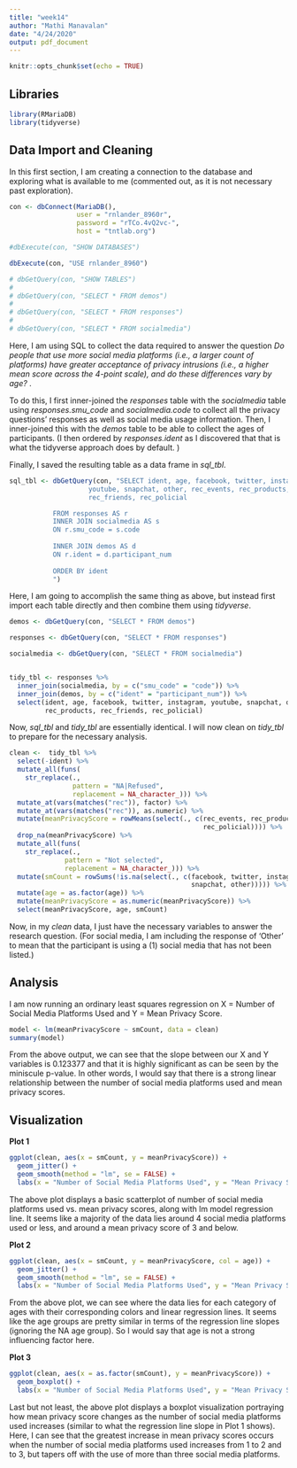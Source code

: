 ```yaml
---
title: "week14"
author: "Mathi Manavalan"
date: "4/24/2020"
output: pdf_document
---
```


```r
knitr::opts_chunk$set(echo = TRUE)
```

## Libraries
```r
library(RMariaDB)
library(tidyverse)
```


## Data Import and Cleaning

In this first section, I am creating a connection to the database and exploring what is available to me (commented out, as it is not necessary past exploration).
```r
con <- dbConnect(MariaDB(),
                 user = "rnlander_8960r",
                 password = "rTCo.4vQ2vc-",
                 host = "tntlab.org")

#dbExecute(con, "SHOW DATABASES")

dbExecute(con, "USE rnlander_8960")

# dbGetQuery(con, "SHOW TABLES")
# 
# dbGetQuery(con, "SELECT * FROM demos")
# 
# dbGetQuery(con, "SELECT * FROM responses")
# 
# dbGetQuery(con, "SELECT * FROM socialmedia")

```

Here, I am using SQL to collect the data required to answer the question *Do people that use more social media platforms (i.e., a larger count of platforms) have greater acceptance of privacy intrusions (i.e., a higher mean score across the 4-point scale), and do these differences vary by age?* .

To do this, I first inner-joined the *responses* table with the *socialmedia* table using *responses.smu_code* and *socialmedia.code* to collect all the privacy questions' responses as well as social media usage information. Then, I inner-joined this with the *demos* table to be able to collect the ages of participants. (I then ordered by *responses.ident* as I discovered that that is what the tidyverse approach does by default. )

Finally, I saved the resulting table as a data frame in *sql_tbl*.

```r

sql_tbl <- dbGetQuery(con, "SELECT ident, age, facebook, twitter, instagram, 
                    youtube, snapchat, other, rec_events, rec_products,
                    rec_friends, rec_policial

           FROM responses AS r
           INNER JOIN socialmedia AS s
           ON r.smu_code = s.code
           
           INNER JOIN demos AS d
           ON r.ident = d.participant_num
           
           ORDER BY ident
           ")
```

Here, I am going to accomplish the same thing as above, but instead first import each table directly and then combine them using *tidyverse*.

```r
demos <- dbGetQuery(con, "SELECT * FROM demos")

responses <- dbGetQuery(con, "SELECT * FROM responses")

socialmedia <- dbGetQuery(con, "SELECT * FROM socialmedia")


tidy_tbl <- responses %>% 
  inner_join(socialmedia, by = c("smu_code" = "code")) %>% 
  inner_join(demos, by = c("ident" = "participant_num")) %>% 
  select(ident, age, facebook, twitter, instagram, youtube, snapchat, other, rec_events,
         rec_products, rec_friends, rec_policial)

```

Now, *sql_tbl* and *tidy_tbl* are essentially identical. I will now clean on *tidy_tbl* to prepare for the necessary analysis.

```r

clean <-  tidy_tbl %>% 
  select(-ident) %>% 
  mutate_all(funs(
    str_replace(.,
                pattern = "NA|Refused", 
                replacement = NA_character_))) %>% 
  mutate_at(vars(matches("rec")), factor) %>% 
  mutate_at(vars(matches("rec")), as.numeric) %>% 
  mutate(meanPrivacyScore = rowMeans(select(., c(rec_events, rec_products, rec_friends,
                                                 rec_policial)))) %>% 
  drop_na(meanPrivacyScore) %>% 
  mutate_all(funs(
    str_replace(.,
              pattern = "Not selected",
              replacement = NA_character_))) %>% 
  mutate(smCount = rowSums(!is.na(select(., c(facebook, twitter, instagram, youtube,
                                              snapchat, other))))) %>% 
  mutate(age = as.factor(age)) %>% 
  mutate(meanPrivacyScore = as.numeric(meanPrivacyScore)) %>% 
  select(meanPrivacyScore, age, smCount)

```
Now, in my *clean* data, I just have the necessary variables to answer the research question. (For social media, I am including the response of 'Other' to mean that the participant is using a (1) social media that has not been listed.)

## Analysis

I am now running an ordinary least squares regression on X = Number of Social Media Platforms Used and Y = Mean Privacy Score.

```r
model <- lm(meanPrivacyScore ~ smCount, data = clean)
summary(model)
```

From the above output, we can see that the slope between our X and Y variables is 0.123377 and that it is highly significant as can be seen by the miniscule p-value. In other words, I would say that there is a strong linear relationship between the number of social media platforms used and mean privacy scores.

## Visualization

**Plot 1**
```r
ggplot(clean, aes(x = smCount, y = meanPrivacyScore)) + 
  geom_jitter() + 
  geom_smooth(method = "lm", se = FALSE) +
  labs(x = "Number of Social Media Platforms Used", y = "Mean Privacy Score")
```

The above plot displays a basic scatterplot of number of social media platforms used vs. mean privacy scores, along with lm model regression line. It seems like a majority of the data lies around 4 social media platforms used or less, and around a mean privacy score of 3 and below. 


**Plot 2**
```r
ggplot(clean, aes(x = smCount, y = meanPrivacyScore, col = age)) +
  geom_jitter() + 
  geom_smooth(method = "lm", se = FALSE) + 
  labs(x = "Number of Social Media Platforms Used", y = "Mean Privacy Score")
```

From the above plot, we can see where the data lies for each category of ages with their corresponding colors and linear regression lines. It seems like the age groups are pretty similar in terms of the regression line slopes (ignoring the NA age group). So I would say that age is not a strong influencing factor here.


**Plot 3**
```r
ggplot(clean, aes(x = as.factor(smCount), y = meanPrivacyScore)) +
  geom_boxplot() +
  labs(x = "Number of Social Media Platforms Used", y = "Mean Privacy Score")
```

Last but not least, the above plot displays a boxplot visualization portraying how mean privacy score changes as the number of social media platforms used increases (similar to what the regression line slope in Plot 1 shows). Here, I can see that the greatest increase in mean privacy scores occurs when the number of social media platforms used increases from 1 to 2 and to 3, but tapers off with the use of more than three social media platforms.






